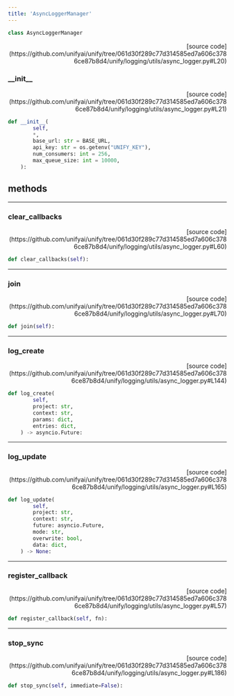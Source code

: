```yaml
---
title: 'AsyncLoggerManager'
---
```


```python
class AsyncLoggerManager
```

<p align="right">[source code](https://github.com/unifyai/unify/tree/061d30f289c77d314585ed7a606c3786ce87b8d4/unify/logging/utils/async_logger.py#L20)</p>



### \_\_init\_\_

<p align="right">[source code](https://github.com/unifyai/unify/tree/061d30f289c77d314585ed7a606c3786ce87b8d4/unify/logging/utils/async_logger.py#L21)</p>

```python
def __init__(
        self,
        *,
        base_url: str = BASE_URL,
        api_key: str = os.getenv("UNIFY_KEY"),
        num_consumers: int = 256,
        max_queue_size: int = 10000,
    ):
```



## methods

---

### clear\_callbacks

<p align="right">[source code](https://github.com/unifyai/unify/tree/061d30f289c77d314585ed7a606c3786ce87b8d4/unify/logging/utils/async_logger.py#L60)</p>

```python
def clear_callbacks(self):
```



---

### join

<p align="right">[source code](https://github.com/unifyai/unify/tree/061d30f289c77d314585ed7a606c3786ce87b8d4/unify/logging/utils/async_logger.py#L70)</p>

```python
def join(self):
```



---

### log\_create

<p align="right">[source code](https://github.com/unifyai/unify/tree/061d30f289c77d314585ed7a606c3786ce87b8d4/unify/logging/utils/async_logger.py#L144)</p>

```python
def log_create(
        self,
        project: str,
        context: str,
        params: dict,
        entries: dict,
    ) -> asyncio.Future:
```



---

### log\_update

<p align="right">[source code](https://github.com/unifyai/unify/tree/061d30f289c77d314585ed7a606c3786ce87b8d4/unify/logging/utils/async_logger.py#L165)</p>

```python
def log_update(
        self,
        project: str,
        context: str,
        future: asyncio.Future,
        mode: str,
        overwrite: bool,
        data: dict,
    ) -> None:
```



---

### register\_callback

<p align="right">[source code](https://github.com/unifyai/unify/tree/061d30f289c77d314585ed7a606c3786ce87b8d4/unify/logging/utils/async_logger.py#L57)</p>

```python
def register_callback(self, fn):
```



---

### stop\_sync

<p align="right">[source code](https://github.com/unifyai/unify/tree/061d30f289c77d314585ed7a606c3786ce87b8d4/unify/logging/utils/async_logger.py#L186)</p>

```python
def stop_sync(self, immediate=False):
```

